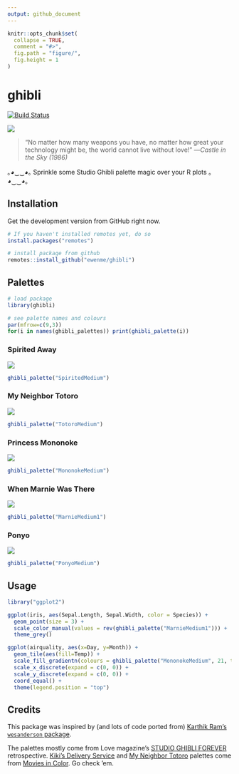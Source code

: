 ```yaml
---
output: github_document
---
```


```r
knitr::opts_chunk$set(
  collapse = TRUE,
  comment = "#>",
  fig.path = "figure/",
  fig.height = 1
)
```

# ghibli 

[![Build Status](https://travis-ci.org/ewenme/ghibli.png)](https://travis-ci.org/ewenme/ghibli) 

![](ghibli.jpg)

> “No matter how many weapons you have, no matter how great your technology might be, the world cannot live without love!”
—*Castle in the Sky (1986)*

｡◕‿‿◕｡  Sprinkle some Studio Ghibli palette magic over your R plots  ｡◕‿‿◕｡

## Installation

Get the development version from GitHub right now. 

```r
# If you haven't installed remotes yet, do so
install.packages("remotes")

# install package from github
remotes::install_github("ewenme/ghibli")
```

## Palettes

```r
# load package
library(ghibli)

# see palette names and colours
par(mfrow=c(9,3))
for(i in names(ghibli_palettes)) print(ghibli_palette(i))
```

### Spirited Away 

![](https://vice-images.vice.com/images/content-images-crops/2016/07/19/spirited-away-ghibli-miyazaki-15th-15-year-anniversary-best-animation-hannah-ewens-body-image-1468945005-size_1000.jpg?output-quality=75.jpg)

```r
ghibli_palette("SpiritedMedium")
```

### My Neighbor Totoro

![](http://78.media.tumblr.com/1d93af19859c5d79bd9ce518eedeeb91/tumblr_mv2zrkquSJ1s6aghro1_1280.jpg)

```r
ghibli_palette("TotoroMedium")
```

### Princess Mononoke

![](http://www.animationmagazine.net/wordpress/wp-content/uploads/Princess-Mononoke-post2.jpg)

```r
ghibli_palette("MononokeMedium")
```

### When Marnie Was There

![](http://cinema.pfpca.org/sites/cinema/files/films/Marnie_A.jpg)

```r
ghibli_palette("MarnieMedium1")
```

### Ponyo

![](https://entropymag.org/wp-content/uploads/2015/10/Ponyo-screencaps-ponyo-on-the-cliff-by-the-sea-30547658-1920-1080.png)

```r
ghibli_palette("PonyoMedium")
```

## Usage

```r
library("ggplot2")

ggplot(iris, aes(Sepal.Length, Sepal.Width, color = Species)) +
  geom_point(size = 3) +
  scale_color_manual(values = rev(ghibli_palette("MarnieMedium1"))) +
  theme_grey()
```

```r

ggplot(airquality, aes(x=Day, y=Month)) +
  geom_tile(aes(fill=Temp)) +
  scale_fill_gradientn(colours = ghibli_palette("MononokeMedium", 21, type = "continuous")) +
  scale_x_discrete(expand = c(0, 0)) +
  scale_y_discrete(expand = c(0, 0)) +
  coord_equal() +
  theme(legend.position = "top")
```

## Credits

This package was inspired by (and lots of code ported from) [Karthik Ram's `wesanderson` package](https://github.com/karthik/wesanderson). 

The palettes mostly come from Love magazine's [STUDIO GHIBLI FOREVER](http://www.thelovemagazine.co.uk/posts/6584/in-photos-guess-who-s-back-retrospective-of-studio-ghibli-forever-is-here) retrospective. [Kiki's Delivery Service](http://moviesincolor.com/post/64877406577/hayao-miyazaki-week-kikis-delivery-service-1989) and [My Neighbor Totoro](http://moviesincolor.com/post/64786383878/hayao-miyazaki-week-my-neighbor-totoro-1988) palettes come from [Movies in Color](http://moviesincolor.com/). Go check 'em.
